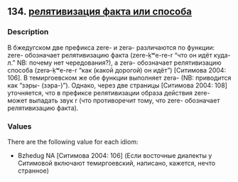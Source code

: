 ## 134. <a href =  'https://agricolamz.github.io/The_Circassian_Isoglosses_Database/134.html'>релятивизация факта или способа</a>
### Description

В бжедугском две префикса zere- и zerə- различаются по функции: zere- обозначает релятивизацию факта (zere-ḳʷe-re-r "что он идёт куда-л." NB: почему нет чередования?), а zerə- обозначает релятивизацию способа (zerə-ḳʷe-re-r "как (какой дорогой) он идёт") [Ситимова 2004: 106]. В темиргоевском же обе функции выполняет zerə- (NB: приводится как "зэры- (зэра-)"). Однако, через две страницы [Ситимова 2004: 108] уточняется, что в префиксе релятивизации образа действия zere- может выпадать звук r (что противоречит тому, что zere- обозначает релятивизацию факта).

### Values
There are the following value for each idiom:

* Bzhedug  NA [Ситимова 2004: 106] (Если восточные диалекты у Ситимовой включают темиргоевский, написано, кажется, нечто странное)


